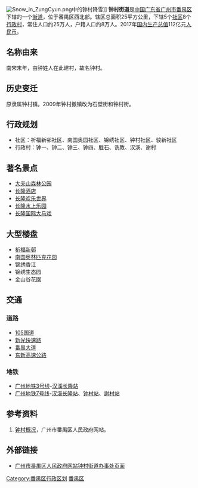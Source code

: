 {{中国乡级行政区<!---乡级行政区专用模板--->
|行政区全称 = 钟村街道
|景观照片文件名 = PanYu Clifford Hospital 1.jpg
|景观照片描述 = 位于钟村街道的祈福医院
|位置图文件名 = 
|位置图描述 = 
|汉语拼音 = 
|通用拼音 = 
|其他语言 = 英语
|其他语言名称 = Zhongcun Sub-Dist.
|上级行政区 = [[广东省|广东省]][[广州市|广州市]][[番禺区|番禺区]]
|行政区类别 = [[街道_(行政区划)|街道]]
|行政区划代码 = 
|建置时间 = 
|政府驻地 = 
|地理坐标 = 
|行政区划 = 12
|村委会 = 8
|居委会 = 5
|领导职位 = 街道办事处主任
|领导名称 = 吴伟清
|总面积 = 25平方公里
|总人口 = 
|户籍人口 = 8万人
|户籍人口年份 = 2018
|常住人口 = 25万人
|常住人口年份 = 2018
|人口密度 = 
|GDP = 112亿元
|GDP年份 = 2017
|邮政编码 = 
|电话区号 = 
|官方网站 = 
|网站名称 = 
}}
[[File:Snow_in_ZungCyun.png|thumb]]中的钟村降雪]]
'''钟村街道'''是[[中华人民共和国|中国]][[广东省|广东省]][[广州市|广州市]][[番禺区|番禺区]]下辖的一个[[街道_(行政区划)|街道]]，位于番禺区西北部。辖区总面积25平方公里，下辖5个[[社区|社区]]8个[[行政村|行政村]]，常住人口约25万人，户籍人口约8万人。2017年[[国内生产总值|国内生产总值]]112亿元[[人民币|人民币]]。

==名称由来==
南宋末年，由钟姓人在此建村，故名钟村。

==历史变迁==
原隶属钟村镇。2009年钟村撤镇改为石壁街和钟村街。

==行政规划==
*社区：祈福新邨社区、南国奥园社区、锦绣社区、钟村社区、骏新社区
*行政村：钟一、钟二、钟三、钟四、胜石、诜敦、汉溪、谢村

==著名景点==
*[[大夫山森林公园|大夫山森林公园]]
*[[长隆酒店|长隆酒店]]
*[[长隆欢乐世界|长隆欢乐世界]]
*[[长隆水上乐园|长隆水上乐园]]
*[[长隆国际大马戏|长隆国际大马戏]]

==大型楼盘==
*[[祈福新邨|祈福新邨]]
*[[南国奥林匹克花园|南国奥林匹克花园]]
*锦绣香江
*锦绣生态园
*金山谷花園

==交通==
=== 道路 ===
*[[105国道|105国道]]
*[[新光快速路|新光快速路]]
*[[番禺大道|番禺大道]]
*[[东新高速公路|东新高速公路]]

=== 地铁 ===
*[[广州地铁3号线|广州地铁3号线]]-[[汉溪长隆站|汉溪长隆站]]
*[[广州地铁7号线|广州地铁7号线]]-[[汉溪长隆站|汉溪长隆站]]、[[钟村站|钟村站]]、[[謝村站|謝村站]]

==参考资料==
#[https://web.archive.org/web/20190804100659/http://www.panyu.gov.cn/gzpy/zcjzjgk/201810/664adc705abc41f6b159fdf2e4954720.shtml 钟村概况]，广州市番禺区人民政府网站。

==外部链接==
*[https://web.archive.org/web/20190804100657/http://www.panyu.gov.cn/gzpy/zcj/jgzy.shtml 广州市番禺区人民政府网站钟村街道办事处页面]

{{广州市番禺区行政区划}}
[[Category:番禺区行政区划|Category:番禺区行政区划]]
[[Category:广州街道_(行政区划)|番禺区]]